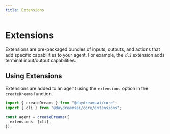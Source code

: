 ```yaml
---
title: Extensions
---
```


# Extensions

Extensions are pre-packaged bundles of inputs, outputs, and actions that add
specific capabilities to your agent. For example, the `cli` extension adds
terminal input/output capabilities.

## Using Extensions

Extensions are added to an agent using the `extensions` option in the
`createDreams` function.

```ts
import { createDreams } from "@daydreamsai/core";
import { cli } from "@daydreamsai/core/extensions";

const agent = createDreams({
  extensions: [cli],
});
```
